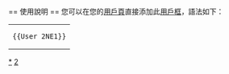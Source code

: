 {{Userbox
  |border-c = #FF69B4
  |border-s = 4
  |id = [[File:2NE1 from acrofan 2.jpg|85px]]
  |id-s =9
  |info =<div class="center">這個用戶是位<span style="color:#FF69B4;"><big>'''Black Jacks'''</big></span></div><div class="center">非常熱愛 <big>'''[[2NE1|<span style="color:#FF69B4">2NE1</span>]]'''</big></div><div class="center">♔並深信解散只是場夢♔</div>
  |id-c=#000000
  |id-fc=#000000
  |info-s=8
  |info-c=#000000
  |info-fc=#FFFFFF
}}

<includeonly>[[Category:喜歡2NE1的維基人|{{PAGENAME}}]]</includeonly>
<noinclude>
<div style="clear: both; float: left;"></div>
<br>
== 使用說明 ==
您可以在您的[[維基百科:用戶頁|用戶頁]]直接添加此[[維基百科:用戶框|用戶框]]，語法如下：
{| style="background: transparent; float: left;"
|<pre>{{User 2NE1}}</pre>
|}
[[Category:喜歡2NE1的維基人|*]]
[[Category:藝人用戶框模板|2]]
